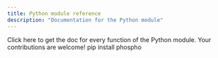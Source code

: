 ```yaml
---
title: Python module reference
description: "Documentation for the Python module"
---
```


<CardGroup>
<Card icon="book-open" title="Full Python module reference" href="https://phospho-app.github.io/phospho/ref/phospho/phospho.html">
Click here to get the doc for every function of the Python module.
</Card>
<Card icon="github" title="Source code" href="https://github.com/phospho-app/phospho">
Your contributions are welcome!
</Card>
<Card icon="python" title="Python module on PyPI" href="https://pypi.org/project/phospho/">
pip install phospho
</Card>
</CardGroup>

